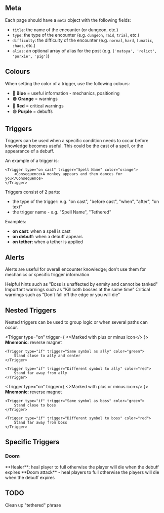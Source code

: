 
## Meta

Each page should have a `meta` object with the following fields:
- `title`: the name of the encounter (or dungeon, etc.)
- `type`: the type of the encounter (e.g. `dungeon`, `raid`, `trial`, etc.)
- `difficulty`: the difficulty of the encounter (e.g. `normal`, `hard`, `lunatic`, `chaos`, etc.)
- `alias`: an optional array of alias for the post (e.g. `['matoya', 'relict', 'porxie', 'pig']`)

## Colours

When setting the color of a trigger, use the following colours:

- 🔵 **Blue** = useful information - mechanics, positioning
- 🟠 **Orange** = warnings
- 🔴 **Red** = critical warnings
- 🟣 **Purple** = debuffs

## Triggers

Triggers can be used when a specific condition needs to occur before knowledge becomes useful. This could be the cast of a spell, or the appearance of a debuff.

An example of a trigger is:

```mdx
<Trigger type="on cast" trigger="Spell Name" color="orange">
    <Consequence>A monkey appears and then dances for you</Consequence>
</Trigger>
```

Triggers consist of 2 parts:
- the type of the trigger: e.g. "on cast", "before cast", "when", "after", "on text"
- the trigger name - e.g. "Spell Name", "Tethered"

Examples:
- **on cast**: when a spell is cast
- **on debuff**: when a debuff appears
- **on tether**: when a tether is applied

## Alerts

Alerts are useful for overall encounter knowledge; don't use them for mechanics or specific trigger information

<Alert color="green" icon="warning">
    Helpful hints such as "Boss is unaffected by enmity and cannot be tanked"
</Alert>

<Alert color="orange" icon="warning">
    Important warnings such as "Kill both bosses at the same time"
</Alert>

<Alert color="red" icon="warning">
    Critical warnings such as "Don't fall off the edge <Consequence>or you will die</Consequence>"
</Alert>

## Nested Triggers

Nested triggers can be used to group logic or when several paths can occur.

<Trigger type="on" trigger={ <>Marked with <PlusIcon/> plus or <MinusIcon /> minus icon</> }>
    **Mnemonic**: reverse magnet

    <Trigger type="if" trigger="Same symbol as ally" color="green">
        Stand close to ally and center
    </Trigger>

    <Trigger type="if" trigger="Different symbol to ally" color="red">
        Stand far away from ally
    </Trigger>
</Trigger>

<Trigger type="on" trigger={ <>Marked with <PlusIcon/> plus or <MinusIcon /> minus icon</> }>
    **Mnemonic**: reverse magnet

    <Trigger type="if" trigger="Same symbol as boss" color="green">
        Stand close to boss
    </Trigger>

    <Trigger type="if" trigger="Different symbol to boss" color="red">
        Stand far away from boss
    </Trigger>
</Trigger>

## Specific Triggers

### Doom

<OnlyHealer>
    <Trigger type="on gain debuff" trigger="Doom" color="purple">
        **Healer**: heal player to full <Consequence>otherwise the player will die when the debuff expires</Consequence>
    </Trigger>
</OnlyHealer>

<OnlyHealer>
    <Trigger type="on cast" trigger="Terror Unleashed" color="purple">
        **Doom attack** - heal players to full <Consequence>otherwise the players will die when the debuff expires</Consequence>
    </Trigger>
</OnlyHealer>

## TODO

Clean up "tethered" phrase